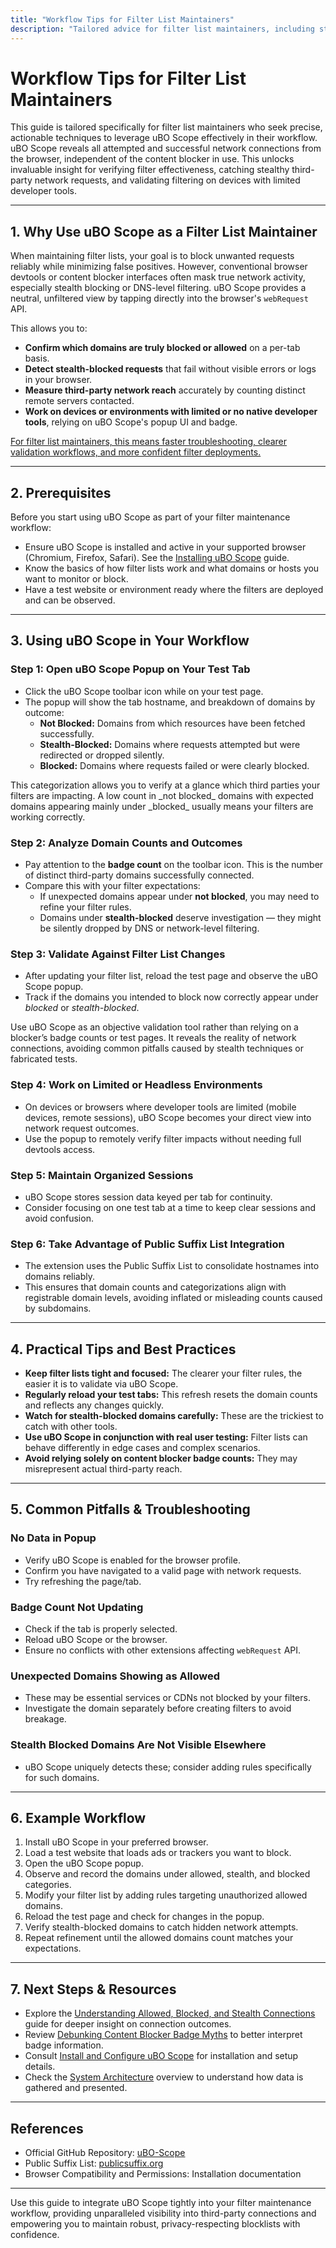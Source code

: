```yaml
---
title: "Workflow Tips for Filter List Maintainers"
description: "Tailored advice for filter list maintainers, including strategies for using uBO Scope to validate filter effectiveness, monitor network request stealth, and operate on devices with limited native browser developer tools."
---
```


# Workflow Tips for Filter List Maintainers

This guide is tailored specifically for filter list maintainers who seek precise, actionable techniques to leverage uBO Scope effectively in their workflow. uBO Scope reveals all attempted and successful network connections from the browser, independent of the content blocker in use. This unlocks invaluable insight for verifying filter effectiveness, catching stealthy third-party network requests, and validating filtering on devices with limited developer tools.

---

## 1. Why Use uBO Scope as a Filter List Maintainer

When maintaining filter lists, your goal is to block unwanted requests reliably while minimizing false positives. However, conventional browser devtools or content blocker interfaces often mask true network activity, especially stealth blocking or DNS-level filtering. uBO Scope provides a neutral, unfiltered view by tapping directly into the browser's `webRequest` API.

This allows you to:

- **Confirm which domains are truly blocked or allowed** on a per-tab basis.
- **Detect stealth-blocked requests** that fail without visible errors or logs in your browser.
- **Measure third-party network reach** accurately by counting distinct remote servers contacted.
- **Work on devices or environments with limited or no native developer tools**, relying on uBO Scope's popup UI and badge.

<u>For filter list maintainers, this means faster troubleshooting, clearer validation workflows, and more confident filter deployments.</u>

---

## 2. Prerequisites

Before you start using uBO Scope as part of your filter maintenance workflow:

- Ensure uBO Scope is installed and active in your supported browser (Chromium, Firefox, Safari). See the [Installing uBO Scope](https://github.com/gorhill/uBO-Scope) guide.
- Know the basics of how filter lists work and what domains or hosts you want to monitor or block.
- Have a test website or environment ready where the filters are deployed and can be observed.

---

## 3. Using uBO Scope in Your Workflow

### Step 1: Open uBO Scope Popup on Your Test Tab

- Click the uBO Scope toolbar icon while on your test page.
- The popup will show the tab hostname, and breakdown of domains by outcome:
  - **Not Blocked:** Domains from which resources have been fetched successfully.
  - **Stealth-Blocked:** Domains where requests attempted but were redirected or dropped silently.
  - **Blocked:** Domains where requests failed or were clearly blocked.

<Tip>
This categorization allows you to verify at a glance which third parties your filters are impacting. A low count in _not blocked_ domains with expected domains appearing mainly under _blocked_ usually means your filters are working correctly.
</Tip>

### Step 2: Analyze Domain Counts and Outcomes

- Pay attention to the **badge count** on the toolbar icon. This is the number of distinct third-party domains successfully connected.
- Compare this with your filter expectations:
  - If unexpected domains appear under **not blocked**, you may need to refine your filter rules.
  - Domains under **stealth-blocked** deserve investigation — they might be silently dropped by DNS or network-level filtering.

### Step 3: Validate Against Filter List Changes

- After updating your filter list, reload the test page and observe the uBO Scope popup.
- Track if the domains you intended to block now correctly appear under _blocked_ or _stealth-blocked_.

<Tip>
Use uBO Scope as an objective validation tool rather than relying on a blocker’s badge counts or test pages. It reveals the reality of network connections, avoiding common pitfalls caused by stealth techniques or fabricated tests.
</Tip>

### Step 4: Work on Limited or Headless Environments

- On devices or browsers where developer tools are limited (mobile devices, remote sessions), uBO Scope becomes your direct view into network request outcomes.
- Use the popup to remotely verify filter impacts without needing full devtools access.

### Step 5: Maintain Organized Sessions

- uBO Scope stores session data keyed per tab for continuity.
- Consider focusing on one test tab at a time to keep clear sessions and avoid confusion.

### Step 6: Take Advantage of Public Suffix List Integration

- The extension uses the Public Suffix List to consolidate hostnames into domains reliably.
- This ensures that domain counts and categorizations align with registrable domain levels, avoiding inflated or misleading counts caused by subdomains.

---

## 4. Practical Tips and Best Practices

- **Keep filter lists tight and focused:** The clearer your filter rules, the easier it is to validate via uBO Scope.
- **Regularly reload your test tabs:** This refresh resets the domain counts and reflects any changes quickly.
- **Watch for stealth-blocked domains carefully:** These are the trickiest to catch with other tools.
- **Use uBO Scope in conjunction with real user testing:** Filter lists can behave differently in edge cases and complex scenarios.
- **Avoid relying solely on content blocker badge counts:** They may misrepresent actual third-party reach.

---

## 5. Common Pitfalls & Troubleshooting

### No Data in Popup

- Verify uBO Scope is enabled for the browser profile.
- Confirm you have navigated to a valid page with network requests.
- Try refreshing the page/tab.

### Badge Count Not Updating

- Check if the tab is properly selected.
- Reload uBO Scope or the browser.
- Ensure no conflicts with other extensions affecting `webRequest` API.

### Unexpected Domains Showing as Allowed

- These may be essential services or CDNs not blocked by your filters.
- Investigate the domain separately before creating filters to avoid breakage.

### Stealth Blocked Domains Are Not Visible Elsewhere

- uBO Scope uniquely detects these; consider adding rules specifically for such domains.

---

## 6. Example Workflow

1. Install uBO Scope in your preferred browser.
2. Load a test website that loads ads or trackers you want to block.
3. Open the uBO Scope popup.
4. Observe and record the domains under allowed, stealth, and blocked categories.
5. Modify your filter list by adding rules targeting unauthorized allowed domains.
6. Reload the test page and check for changes in the popup.
7. Verify stealth-blocked domains to catch hidden network attempts.
8. Repeat refinement until the allowed domains count matches your expectations.

---

## 7. Next Steps & Resources

- Explore the [Understanding Allowed, Blocked, and Stealth Connections](https://github.com/gorhill/uBO-Scope/blob/main/docs/guides/analyzing_connections/understanding-domain-connections.mdx) guide for deeper insight on connection outcomes.
- Review [Debunking Content Blocker Badge Myths](https://github.com/gorhill/uBO-Scope/blob/main/docs/guides/analyzing_connections/debunking-myths.mdx) to better interpret badge information.
- Consult [Install and Configure uBO Scope](https://github.com/gorhill/uBO-Scope/blob/main/docs/guides/getting_started/install-and-configure.mdx) for installation and setup details.
- Check the [System Architecture](https://github.com/gorhill/uBO-Scope/blob/main/docs/overview/system-architecture-overview/system-architecture.mdx) overview to understand how data is gathered and presented.

---

## References

- Official GitHub Repository: [uBO-Scope](https://github.com/gorhill/uBO-Scope)
- Public Suffix List: [publicsuffix.org](https://publicsuffix.org/list/)
- Browser Compatibility and Permissions: Installation documentation

---

Use this guide to integrate uBO Scope tightly into your filter maintenance workflow, providing unparalleled visibility into third-party connections and empowering you to maintain robust, privacy-respecting blocklists with confidence.
